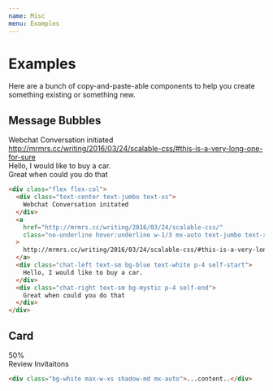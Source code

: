 ```yaml
---
name: Misc
menu: Examples
---
```



# Examples

Here are a bunch of copy-and-paste-able components to help you create something existing or something new.

## Message Bubbles

<div class="flex flex-col">
  <div class="text-center text-jumbo text-xs">
    Webchat Conversation initiated
  </div>
  <a
    href="http://mrmrs.cc/writing/2016/03/24/scalable-css/"
    class="no-underline hover:underline w-1/3 mx-auto text-jumbo text-xs truncate"
  >
    http://mrmrs.cc/writing/2016/03/24/scalable-css/#this-is-a-very-long-one-for-sure
  </a>
  <div class="chat-left text-sm bg-blue text-white p-4 self-start">
    Hello, I would like to buy a car.
  </div>
  <div class="chat-right text-sm bg-mystic p-4 self-end">
    Great when could you do that
  </div>
</div>

```html
<div class="flex flex-col">
  <div class="text-center text-jumbo text-xs">
    Webchat Conversation initated
  </div>
  <a
    href="http://mrmrs.cc/writing/2016/03/24/scalable-css/"
    class="no-underline hover:underline w-1/3 mx-auto text-jumbo text-xs truncate"
  >
    http://mrmrs.cc/writing/2016/03/24/scalable-css/#this-is-a-very-long-one-for-sure
  </a>
  <div class="chat-left text-sm bg-blue text-white p-4 self-start">
    Hello, I would like to buy a car.
  </div>
  <div class="chat-right text-sm bg-mystic p-4 self-end">
    Great when could you do that
  </div>
</div>
```

## Card

<div class="bg-mystic p-10">
  <div class="p-4 bg-white max-w-xs w-full shadow-md mx-auto">
    <div class="font-semibold text-center text-blue text-6xl mb-1">50%</div>
    <div class="text-iron mb-2 text-center text-sm ">Review Invitaitons</div>
  </div>
</div>

```html
<div class="bg-white max-w-xs shadow-md mx-auto">...content..</div>
```
